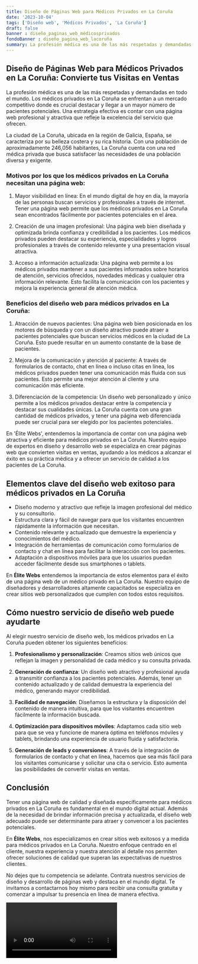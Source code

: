 ```yaml
---
title: Diseño de Páginas Web para Médicos Privados en La Coruña
date: '2023-10-04'
tags: ['Diseño web', 'Médicos Privados', 'La Coruña']
draft: false
banner : diseño_paginas_web_médicosprivados
fondoBanner : diseño_pagina_web_lacoruña
summary: La profesión médica es una de las más respetadas y demandadas en todo el mundo. Los médicos privados en La Coruña se enfrentan a un mercado competitivo donde es crucial destacar y llegar a un mayor número de pacientes potenciales. Una estrategia efectiva es contar con una página web profesional y atractiva que refleje la excelencia del servicio que ofrecen.
---
```


## Diseño de Páginas Web para Médicos Privados en La Coruña: Convierte tus Visitas en Ventas

La profesión médica es una de las más respetadas y demandadas en todo el mundo. Los médicos privados en La Coruña se enfrentan a un mercado competitivo donde es crucial destacar y llegar a un mayor número de pacientes potenciales. Una estrategia efectiva es contar con una página web profesional y atractiva que refleje la excelencia del servicio que ofrecen.

La ciudad de La Coruña, ubicada en la región de Galicia, España, se caracteriza por su belleza costera y su rica historia. Con una población de aproximadamente 246,056 habitantes, La Coruña cuenta con una red médica privada que busca satisfacer las necesidades de una población diversa y exigente.

### Motivos por los que los médicos privados en La Coruña necesitan una página web:

1. Mayor visibilidad en línea: En el mundo digital de hoy en día, la mayoría de las personas buscan servicios y profesionales a través de internet. Tener una página web permite que los médicos privados en La Coruña sean encontrados fácilmente por pacientes potenciales en el área.

2. Creación de una imagen profesional: Una página web bien diseñada y optimizada brinda confianza y credibilidad a los pacientes. Los médicos privados pueden destacar su experiencia, especialidades y logros profesionales a través de contenido relevante y una presentación visual atractiva.

3. Acceso a información actualizada: Una página web permite a los médicos privados mantener a sus pacientes informados sobre horarios de atención, servicios ofrecidos, novedades médicas y cualquier otra información relevante. Esto facilita la comunicación con los pacientes y mejora la experiencia general de atención médica.

### Beneficios del diseño web para médicos privados en La Coruña:

1. Atracción de nuevos pacientes: Una página web bien posicionada en los motores de búsqueda y con un diseño atractivo puede atraer a pacientes potenciales que buscan servicios médicos en la ciudad de La Coruña. Esto puede resultar en un aumento constante de la base de pacientes.

2. Mejora de la comunicación y atención al paciente: A través de formularios de contacto, chat en línea o incluso citas en línea, los médicos privados pueden tener una comunicación más fluida con sus pacientes. Esto permite una mejor atención al cliente y una comunicación más eficiente.

3. Diferenciación de la competencia: Un diseño web personalizado y único permite a los médicos privados destacar entre la competencia y destacar sus cualidades únicas. La Coruña cuenta con una gran cantidad de médicos privados, y tener una página web diferenciada puede ser crucial para ser elegido por los pacientes potenciales.

En 'Élite Webs', entendemos la importancia de contar con una página web atractiva y eficiente para médicos privados en La Coruña. Nuestro equipo de expertos en diseño y desarrollo web se especializa en crear páginas web que convierten visitas en ventas, ayudando a los médicos a alcanzar el éxito en su práctica médica y a ofrecer un servicio de calidad a los pacientes de La Coruña.

<GifSeo />

<Cta />

## Elementos clave del diseño web exitoso para médicos privados en La Coruña

- Diseño moderno y atractivo que refleje la imagen profesional del médico y su consultorio.
- Estructura clara y fácil de navegar para que los visitantes encuentren rápidamente la información que necesitan.
- Contenido relevante y actualizado que demuestre la experiencia y conocimientos del médico.
- Integración de herramientas de comunicación como formularios de contacto y chat en línea para facilitar la interacción con los pacientes.
- Adaptación a dispositivos móviles para que los usuarios puedan acceder fácilmente desde sus smartphones o tablets.

En **Élite Webs** entendemos la importancia de estos elementos para el éxito de una página web de un médico privado en La Coruña. Nuestro equipo de diseñadores y desarrolladores altamente capacitados se especializa en crear sitios web personalizados que cumplen con todos estos requisitos.

## Cómo nuestro servicio de diseño web puede ayudarte

Al elegir nuestro servicio de diseño web, los médicos privados en La Coruña pueden obtener los siguientes beneficios:

1. **Profesionalismo y personalización**: Creamos sitios web únicos que reflejan la imagen y personalidad de cada médico y su consulta privada.

2. **Generación de confianza**: Un diseño web atractivo y profesional ayuda a transmitir confianza a los pacientes potenciales. Además, tener un contenido actualizado y de calidad demuestra la experiencia del médico, generando mayor credibilidad.

3. **Facilidad de navegación**: Diseñamos la estructura y la disposición del contenido de manera intuitiva, para que los visitantes encuentren fácilmente la información buscada.

4. **Optimización para dispositivos móviles**: Adaptamos cada sitio web para que se vea y funcione de manera óptima en teléfonos móviles y tablets, brindando una experiencia de usuario fluida y satisfactoria.

5. **Generación de leads y conversiones**: A través de la integración de formularios de contacto y chat en línea, hacemos que sea más fácil para los visitantes comunicarse y solicitar una cita o servicio. Esto aumenta las posibilidades de convertir visitas en ventas.

## Conclusión

Tener una página web de calidad y diseñada específicamente para médicos privados en La Coruña es fundamental en el mundo digital actual. Además de la necesidad de brindar información precisa y actualizada, el diseño web adecuado puede ser determinante para atraer y convencer a los pacientes potenciales.

En **Élite Webs**, nos especializamos en crear sitios web exitosos y a medida para médicos privados en La Coruña. Nuestro enfoque centrado en el cliente, nuestra experiencia y nuestra atención al detalle nos permiten ofrecer soluciones de calidad que superan las expectativas de nuestros clientes.

No dejes que tu competencia se adelante. Contrata nuestros servicios de diseño y desarrollo de páginas web y destaca en el mundo digital. Te invitamos a contactarnos hoy mismo para recibir una consulta gratuita y comenzar a impulsar tu presencia en línea de manera efectiva.

<Video />

<CtaBot job='Médicos Privados' city='La Coruña'/>

<Gmaps query='La Coruña+españa+maps' />